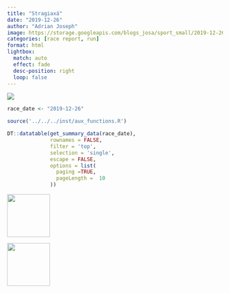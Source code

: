 ```yaml
---
title: "Stragiaxá"
date: "2019-12-26"
author: "Adrian Joseph"
image: https://storage.googleapis.com/blogs_josa/sport_small/2019-12-26_STRAGIAX%C3%81/img/00.png
categories: [race report, run]
format: html
lightbox:
  match: auto
  effect: fade
  desc-position: right
  loop: false
---
```

![](https://storage.googleapis.com/blogs_josa/sport_small/2019-12-26_STRAGIAX%C3%81/img/00.png)

```r
race_date <- "2019-12-26"

source('../../../inst/aux_functions.R')

DT::datatable(get_summary_data(race_date),
              rownames = FALSE,
              filter = 'top',
              selection = 'single',
              escape = FALSE,
              options = list(
                paging =TRUE,
                pageLength =  10
              ))
```

::: {layout-ncol=4}
![](https://storage.googleapis.com/blogs_josa/sport_small/2019-12-26_STRAGIAX%C3%81/img/00.png){ width="100" group="hi" }

![](https://storage.googleapis.com/blogs_josa/sport_small/2019-12-26_STRAGIAX%C3%81/img/01.png){ width="100" group="hi" }


:::
